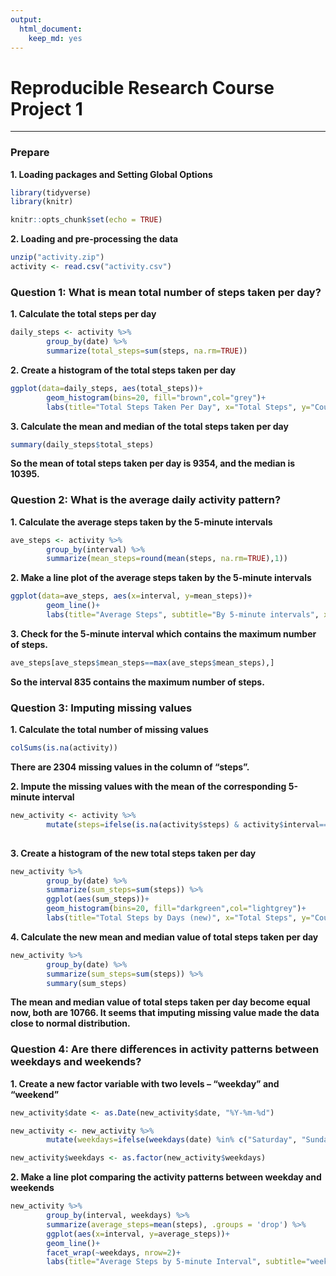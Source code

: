 ```yaml
---
output:
  html_document: 
    keep_md: yes
---
```

# Reproducible Research Course Project 1
***  
  
### Prepare  

**1. Loading packages and Setting Global Options**

```r
library(tidyverse)
library(knitr)

knitr::opts_chunk$set(echo = TRUE)
```
  
  
**2. Loading and pre-processing the data**

```r
unzip("activity.zip")
activity <- read.csv("activity.csv")
```
  
  
### Question 1: What is mean total number of steps taken per day?
  
**1. Calculate the total steps per day**

```r
daily_steps <- activity %>% 
        group_by(date) %>% 
        summarize(total_steps=sum(steps, na.rm=TRUE))
```
  
      
**2. Create a histogram of the total steps taken per day**  

```r
ggplot(data=daily_steps, aes(total_steps))+
        geom_histogram(bins=20, fill="brown",col="grey")+
        labs(title="Total Steps Taken Per Day", x="Total Steps", y="Count")
```
  
  
**3. Calculate the mean and median of the total steps taken per day**

```r
summary(daily_steps$total_steps)
```

**So the mean of total steps taken per day is 9354, and the median is 10395.**  
  
     
### Question 2: What is the average daily activity pattern?  
  
  
**1. Calculate the average steps taken by the 5-minute intervals**

```r
ave_steps <- activity %>% 
        group_by(interval) %>% 
        summarize(mean_steps=round(mean(steps, na.rm=TRUE),1))
```
  
  
**2. Make a line plot of the average steps taken by the 5-minute intervals**

```r
ggplot(data=ave_steps, aes(x=interval, y=mean_steps))+
        geom_line()+
        labs(title="Average Steps", subtitle="By 5-minute intervals", x="5-minute intervals", y="Average Steps")
```
  
  
**3. Check for the 5-minute interval which contains the maximum number of steps.**

```r
ave_steps[ave_steps$mean_steps==max(ave_steps$mean_steps),]
```

**So the interval 835 contains the maximum number of steps.**  
  
  
### Question 3: Imputing missing values
  
  
**1. Calculate the total number of missing values**

```r
colSums(is.na(activity))
```

**There are 2304 missing values in the column of "steps".**
  
  
**2. Impute the missing values with the mean of the corresponding 5-minute interval**

```r
new_activity <- activity %>% 
        mutate(steps=ifelse(is.na(activity$steps) & activity$interval==ave_steps$interval, ave_steps$mean_steps, activity$steps))
        
```
  
  
**3. Create a histogram of the new total steps taken per day** 

```r
new_activity %>% 
        group_by(date) %>% 
        summarize(sum_steps=sum(steps)) %>% 
        ggplot(aes(sum_steps))+
        geom_histogram(bins=20, fill="darkgreen",col="lightgrey")+
        labs(title="Total Steps by Days (new)", x="Total Steps", y="Count")
```
  
  
**4. Calculate the new mean and median value of total steps taken per day**

```r
new_activity %>% 
        group_by(date) %>% 
        summarize(sum_steps=sum(steps)) %>% 
        summary(sum_steps)
```

**The mean and median value of total steps taken per day become equal now, both are 10766. It seems that imputing missing value made the data close to normal distribution.**
  
  
### Question 4: Are there differences in activity patterns between weekdays and weekends?
  
  
**1. Create a new factor variable with two levels -- "weekday" and "weekend"**

```r
new_activity$date <- as.Date(new_activity$date, "%Y-%m-%d")

new_activity <- new_activity %>% 
        mutate(weekdays=ifelse(weekdays(date) %in% c("Saturday", "Sunday"), "weekend", "weekday"))

new_activity$weekdays <- as.factor(new_activity$weekdays)
```
  
  
**2. Make a line plot comparing the activity patterns between weekday and weekends**

```r
new_activity %>% 
        group_by(interval, weekdays) %>% 
        summarize(average_steps=mean(steps), .groups = 'drop') %>% 
        ggplot(aes(x=interval, y=average_steps))+
        geom_line()+
        facet_wrap(~weekdays, nrow=2)+
        labs(title="Average Steps by 5-minute Interval", subtitle="weekday VS weekend", x="Interval", y="Number of Steps")
```

